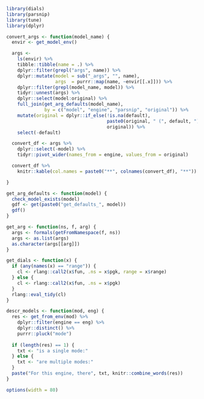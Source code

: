 ```r
library(dials)
library(parsnip)
library(tune)
library(dplyr)

convert_args <- function(model_name) {
  envir <- get_model_env()

  args <-
    ls(envir) %>%
    tibble::tibble(name = .) %>%
    dplyr::filter(grepl("args", name)) %>%
    dplyr::mutate(model = sub("_args", "", name),
                  args  = purrr::map(name, ~envir[[.x]])) %>%
    dplyr::filter(grepl(model_name, model)) %>%
    tidyr::unnest(args) %>%
    dplyr::select(model:original) %>%
    full_join(get_arg_defaults(model_name),
              by = c("model", "engine", "parsnip", "original")) %>%
    mutate(original = dplyr::if_else(!is.na(default),
                                     paste0(original, " (", default, ")"),
                                     original)) %>%
    select(-default)

  convert_df <- args %>%
    dplyr::select(-model) %>%
    tidyr::pivot_wider(names_from = engine, values_from = original)

  convert_df %>%
    knitr::kable(col.names = paste0("**", colnames(convert_df), "**"))

}

get_arg_defaults <- function(model) {
  check_model_exists(model)
  gdf <- get(paste0("get_defaults_", model))
  gdf()
}

get_arg <- function(ns, f, arg) {
  args <- formals(getFromNamespace(f, ns))
  args <- as.list(args)
  as.character(args[[arg]])
}

get_dials <- function(x) {
  if (any(names(x) == "range")) {
    cl <- rlang::call2(x$fun, .ns = x$pgk, range = x$range)
  } else {
    cl <- rlang::call2(x$fun, .ns = x$pgk)
  }
  rlang::eval_tidy(cl)
}

descr_models <- function(mod, eng) {
  res <- get_from_env(mod) %>% 
    dplyr::filter(engine == eng) %>% 
    dplyr::distinct() %>% 
    purrr::pluck("mode")
  
  if (length(res) == 1) {
    txt <- "is a single mode:"
  } else {
    txt <- "are multiple modes:"
  }
  paste("For this engine, there", txt, knitr::combine_words(res))
}

options(width = 80)
```
